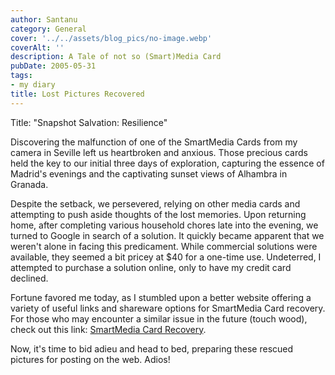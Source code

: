 ```yaml
---
author: Santanu
category: General
cover: '../../assets/blog_pics/no-image.webp'
coverAlt: ''
description: A Tale of not so (Smart)Media Card
pubDate: 2005-05-31
tags:
- my diary
title: Lost Pictures Recovered
---
```

Title: "Snapshot Salvation:  Resilience"

Discovering the malfunction of one of the SmartMedia Cards from my camera in Seville left us heartbroken and anxious. Those precious cards held the key to our initial three days of exploration, capturing the essence of Madrid's evenings and the captivating sunset views of Alhambra in Granada.

Despite the setback, we persevered, relying on other media cards and attempting to push aside thoughts of the lost memories. Upon returning home, after completing various household chores late into the evening, we turned to Google in search of a solution. It quickly became apparent that we weren't alone in facing this predicament. While commercial solutions were available, they seemed a bit pricey at $40 for a one-time use. Undeterred, I attempted to purchase a solution online, only to have my credit card declined.

Fortune favored me today, as I stumbled upon a better website offering a variety of useful links and shareware options for SmartMedia Card recovery. For those who may encounter a similar issue in the future (touch wood), check out this link: [SmartMedia Card Recovery](http://www.jr-worldwi.de/photo/index.html?SmartMedia\_recovery.html).

Now, it's time to bid adieu and head to bed, preparing these rescued pictures for posting on the web. Adios!